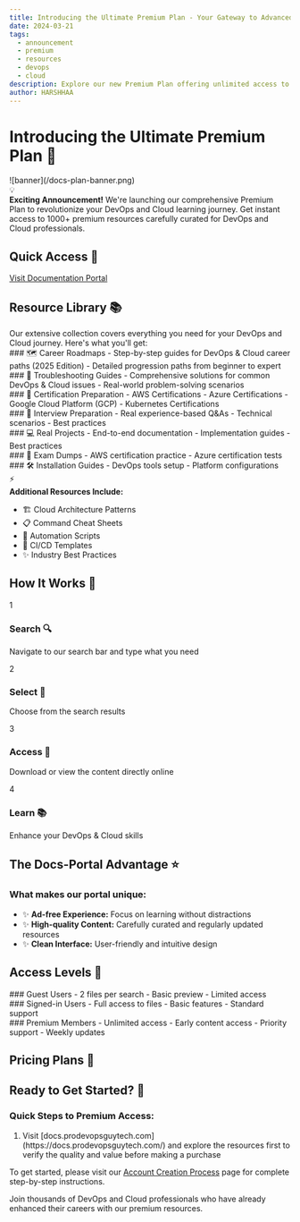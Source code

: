 ```yaml
---
title: Introducing the Ultimate Premium Plan - Your Gateway to Advanced DevOps & Cloud Resources
date: 2024-03-21
tags:
  - announcement
  - premium
  - resources
  - devops
  - cloud
description: Explore our new Premium Plan offering unlimited access to 1000+ high-quality DevOps and Cloud resources, including career roadmaps, certification materials, and more.
author: HARSHHAA
---
```



# Introducing the Ultimate Premium Plan 🚀

<div className="w-full max-w-3xl mx-auto my-6">
  ![banner](/docs-plan-banner.png)
</div>

<div className="p-4 my-6 bg-blue-50 dark:bg-blue-900/20 border-l-4 border-blue-500 rounded-r-lg">
  <div className="flex items-start">
    <span className="text-2xl mr-2">💡</span>
    <div>
      <strong>Exciting Announcement!</strong> We're launching our comprehensive Premium Plan to revolutionize your DevOps and Cloud learning journey.
      Get instant access to 1000+ premium resources carefully curated for DevOps and Cloud professionals.
    </div>
  </div>
</div>

## Quick Access 🔗

<div className="flex justify-center my-8">
  <a
    href="https://docs.prodevopsguytech.com/"
    className="px-8 py-4 bg-gradient-to-r from-blue-500 to-blue-700 text-white rounded-lg font-bold text-lg hover:opacity-90 transition-all"
  >
    Visit Documentation Portal
  </a>
</div>

## Resource Library 📚

<div className="p-4 my-6 bg-gray-50 dark:bg-gray-900/20 border border-gray-200 dark:border-gray-800 rounded-lg">
  Our extensive collection covers everything you need for your DevOps and Cloud journey. Here's what you'll get:
</div>

<div className="grid grid-cols-1 md:grid-cols-2 gap-6 my-8">
  <div className="p-6 bg-gradient-to-br from-blue-50 to-blue-100 dark:from-blue-900/20 dark:to-blue-900/10 rounded-xl">
    ### 🗺️ Career Roadmaps
    - Step-by-step guides for DevOps & Cloud career paths (2025 Edition)
    - Detailed progression paths from beginner to expert
  </div>

  <div className="p-6 bg-gradient-to-br from-purple-50 to-purple-100 dark:from-purple-900/20 dark:to-purple-900/10 rounded-xl">
    ### 🔧 Troubleshooting Guides
    - Comprehensive solutions for common DevOps & Cloud issues
    - Real-world problem-solving scenarios
  </div>

  <div className="p-6 bg-gradient-to-br from-green-50 to-green-100 dark:from-green-900/20 dark:to-green-900/10 rounded-xl">
    ### 📜 Certification Preparation
    - AWS Certifications
    - Azure Certifications
    - Google Cloud Platform (GCP)
    - Kubernetes Certifications
  </div>

  <div className="p-6 bg-gradient-to-br from-yellow-50 to-yellow-100 dark:from-yellow-900/20 dark:to-yellow-900/10 rounded-xl">
    ### 🎯 Interview Preparation
    - Real experience-based Q&As
    - Technical scenarios
    - Best practices
  </div>
</div>

<div className="grid grid-cols-1 md:grid-cols-3 gap-6 my-8">
  <div className="p-6 bg-gradient-to-br from-gray-50 to-gray-100 dark:from-gray-900/20 dark:to-gray-900/10 rounded-xl">
    ### 💻 Real Projects
    - End-to-end documentation
    - Implementation guides
    - Best practices
  </div>

  <div className="p-6 bg-gradient-to-br from-gray-50 to-gray-100 dark:from-gray-900/20 dark:to-gray-900/10 rounded-xl">
    ### 📝 Exam Dumps
    - AWS certification practice
    - Azure certification tests
  </div>

  <div className="p-6 bg-gradient-to-br from-gray-50 to-gray-100 dark:from-gray-900/20 dark:to-gray-900/10 rounded-xl">
    ### 🛠️ Installation Guides
    - DevOps tools setup
    - Platform configurations
  </div>
</div>

<div className="p-4 my-6 bg-amber-50 dark:bg-amber-900/20 border-l-4 border-amber-500 rounded-r-lg">
  <div className="flex items-start">
    <span className="text-2xl mr-2">⚡</span>
    <div>
      <strong>Additional Resources Include:</strong>
      <ul className="mt-2 list-none pl-0">
        <li>🏗️ Cloud Architecture Patterns</li>
        <li>📋 Command Cheat Sheets</li>
        <li>🤖 Automation Scripts</li>
        <li>🔄 CI/CD Templates</li>
        <li>✨ Industry Best Practices</li>
      </ul>
    </div>
  </div>
</div>

## How It Works 🤔

<div className="space-y-4 my-6">
  <div className="flex items-center gap-4">
    <div className="flex-none w-8 h-8 rounded-full bg-blue-500 text-white flex items-center justify-center">1</div>
    <div>
      <h3 className="font-semibold">Search 🔍</h3>
      <p>Navigate to our search bar and type what you need</p>
    </div>
  </div>

  <div className="flex items-center gap-4">
    <div className="flex-none w-8 h-8 rounded-full bg-blue-500 text-white flex items-center justify-center">2</div>
    <div>
      <h3 className="font-semibold">Select 📑</h3>
      <p>Choose from the search results</p>
    </div>
  </div>

  <div className="flex items-center gap-4">
    <div className="flex-none w-8 h-8 rounded-full bg-blue-500 text-white flex items-center justify-center">3</div>
    <div>
      <h3 className="font-semibold">Access 🎯</h3>
      <p>Download or view the content directly online</p>
    </div>
  </div>

  <div className="flex items-center gap-4">
    <div className="flex-none w-8 h-8 rounded-full bg-blue-500 text-white flex items-center justify-center">4</div>
    <div>
      <h3 className="font-semibold">Learn 📚</h3>
      <p>Enhance your DevOps & Cloud skills</p>
    </div>
  </div>
</div>

## The Docs-Portal Advantage ⭐

<div className="p-4 my-6 bg-blue-50 dark:bg-blue-900/20 border border-blue-200 dark:border-blue-800 rounded-lg">
  <h3 className="font-semibold mb-2">What makes our portal unique:</h3>
  <ul className="list-none pl-0 space-y-2">
    <li>✨ <strong>Ad-free Experience:</strong> Focus on learning without distractions</li>
    <li>✨ <strong>High-quality Content:</strong> Carefully curated and regularly updated resources</li>
    <li>✨ <strong>Clean Interface:</strong> User-friendly and intuitive design</li>
  </ul>
</div>

## Access Levels 🔑

<div className="grid grid-cols-1 md:grid-cols-3 gap-6 my-8">
  <div className="p-6 border border-gray-200 dark:border-gray-800 rounded-xl">
    ### Guest Users
    - 2 files per search
    - Basic preview
    - Limited access
  </div>

  <div className="p-6 border border-gray-200 dark:border-gray-800 rounded-xl">
    ### Signed-in Users
    - Full access to files
    - Basic features
    - Standard support
  </div>

  <div className="p-6 border-2 border-blue-500 dark:border-blue-400 rounded-xl">
    ### Premium Members
    - Unlimited access
    - Early content access
    - Priority support
    - Weekly updates
  </div>
</div>

## Pricing Plans 💎

<PricingCards />

## Ready to Get Started? 🚀

<div className="p-4 my-6 bg-gray-50 dark:bg-gray-900/20 border border-gray-200 dark:border-gray-800 rounded-lg">
  <div className="flex flex-col items-start">
    <div>
      <h3 className="font-semibold">Quick Steps to Premium Access:</h3>
      <ol className="mt-2 list-decimal pl-4">
        <li>Visit [docs.prodevopsguytech.com](https://docs.prodevopsguytech.com/) and explore the resources first to verify the quality and value before making a purchase</li>
      </ol>
      <div className="mt-6">
        <p className="text-lg">To get started, please visit our <a href="https://docs-admin.prodevopsguytech.com/create-account" className="text-blue-600 hover:text-blue-800 dark:text-blue-400 dark:hover:text-blue-300 underline">Account Creation Process</a> page for complete step-by-step instructions.</p>
      </div>
    </div>
  </div>
</div>

<div className="mt-8 p-6 bg-gradient-to-r from-blue-500/10 to-purple-500/10 rounded-xl text-center">
  <p className="text-lg font-semibold">
    Join thousands of DevOps and Cloud professionals who have already enhanced their careers with our premium resources.
  </p>
</div>
